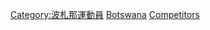 {{parent category}}

[[Category:波札那運動員|Category:波札那運動員]]
[[Category:各國奧運運動員|Botswana]]
[[Category:奧林匹克運動會波札那代表團|Competitors]]